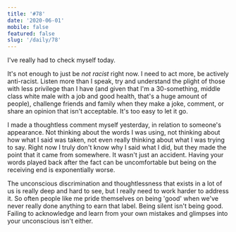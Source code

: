 ```yaml
---
title: '#78'
date: '2020-06-01'
mobile: false
featured: false
slug: '/daily/78'
---
```


I've really had to check myself today.

It's not enough to just be _not racist_ right now. I need to act more, be actively anti-racist. Listen more than I speak, try and understand the plight of those with less privilege than I have (and given that I'm a 30-something, middle class white male with a job and good health, that's a huge amount of people), challenge friends and family when they make a joke, comment, or share an opinion that isn't acceptable. It's too easy to let it go.

I made a thoughtless comment myself yesterday, in relation to someone's appearance. Not thinking about the words I was using, not thinking about how what I said was taken, not even really thinking about what I was trying to say. Right now I truly don't know why I said what I did, but they made the point that it came from somewhere. It wasn't just an accident. Having your words played back after the fact can be uncomfortable but being on the receiving end is exponentially worse.

The unconscious discrimination and thoughtlessness that exists in a lot of us is really deep and hard to see, but I really need to work harder to address it. So often people like me pride themselves on being 'good' when we've never really done anything to earn that label. Being silent isn't being good. Failing to acknowledge and learn from your own mistakes and glimpses into your unconscious isn't either.
